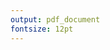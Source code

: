 ---
output: pdf_document
fontsize: 12pt
---

\begin{centering}

\vspace{3 cm}

\Large\scshape\textbf{Creating macroeconomic indicators from microeconomic data: Cycles in art prices, business sentiment and historical commodity prices} \\ 

\vspace{10 cm}

\normalsize

\textbf{by Laurie H. Binge}

\vspace{2 cm}

\textit{Dissertation presented for the degree of Doctor of Philosophy in Economics in the Faculty of Economic and Management Sciences at Stellenbosch University.}

\vspace{3 cm}

Supervisor: Professor Willem H. Boshoff

July 2017

\end{centering}

